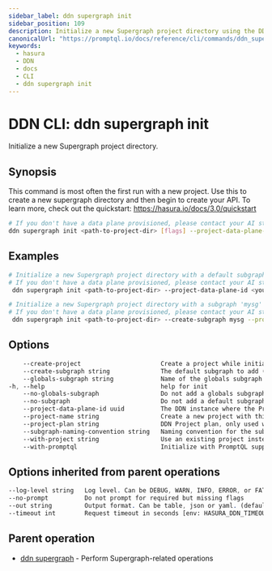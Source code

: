 ```yaml
---
sidebar_label: ddn supergraph init
sidebar_position: 109
description: Initialize a new Supergraph project directory using the DDN CLI
canonicalUrl: "https://promptql.io/docs/reference/cli/commands/ddn_supergraph_init"
keywords:
  - hasura
  - DDN
  - docs
  - CLI
  - ddn supergraph init
---
```


# DDN CLI: ddn supergraph init

Initialize a new Supergraph project directory.

## Synopsis

This command is most often the first run with a new project. Use this to create a new supergraph directory and then
begin to create your API. To learn more, check out the quickstart: https://hasura.io/docs/3.0/quickstart

```bash
# If you don't have a data plane provisioned, please contact your AI strategist
ddn supergraph init <path-to-project-dir> [flags] --project-data-plane-id <your-data-plane-id>
```

## Examples

```bash
# Initialize a new Supergraph project directory with a default subgraph 'app'
# If you don't have a data plane provisioned, please contact your AI strategist
 ddn supergraph init <path-to-project-dir> --project-data-plane-id <your-data-plane-id>

# Initialize a new Supergraph project directory with a subgraph 'mysg'
# If you don't have a data plane provisioned, please contact your AI strategist
 ddn supergraph init <path-to-project-dir> --create-subgraph mysg --project-data-plane-id <your-data-plane-id>
```

## Options

```sass
    --create-project                      Create a project while initializing the supergraph
    --create-subgraph string              The default subgraph to add (default "app")
    --globals-subgraph string             Name of the globals subgraph (default "globals")
-h, --help                                help for init
    --no-globals-subgraph                 Do not add a globals subgraph
    --no-subgraph                         Do not add a default subgraph
    --project-data-plane-id uuid          The DDN instance where the Project should be hosted, only used with --create-project flag or --with-promptql flag
    --project-name string                 Create a new project with this name, only used with --create-project flag or --with-promptql flag
    --project-plan string                 DDN Project plan, only used with --create-project flag or --with-promptql flag
    --subgraph-naming-convention string   Naming convention for the subgraph. Can be 'graphql', 'snake_case', 'snake_case_v2' or 'none'.
    --with-project string                 Use an existing project instead of creating a new one, only used with --create-project flag or --with-promptql flag
    --with-promptql                       Initialize with PromptQL support, this also initializes a project with PromptQL enabled. (alpha)
```

## Options inherited from parent operations

```sass
--log-level string   Log level. Can be DEBUG, WARN, INFO, ERROR, or FATAL. (default "INFO")
--no-prompt          Do not prompt for required but missing flags
--out string         Output format. Can be table, json or yaml. (default "table")
--timeout int        Request timeout in seconds [env: HASURA_DDN_TIMEOUT] (default 100)
```

## Parent operation

- [ddn supergraph](/reference/cli/commands/ddn_supergraph) - Perform Supergraph-related operations
